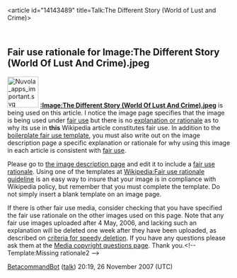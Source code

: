 <article id="14143489" title=Talk:The Different Story (World of Lust and Crime)>
	<talkpage id="14143489" title="Talk:The Different Story (World of Lust and Crime)">
{{album|class=Stub|importance=}}

==Fair use rationale for Image:The Different Story (World Of Lust And Crime).jpeg==
[[Image:Nuvola apps important.svg|70px|left]]
'''[[:Image:The Different Story (World Of Lust And Crime).jpeg]]''' is being used on this article. I notice the image page specifies that the image is being used under [[Wikipedia:Fair use|fair use]] but there is no [[Wikipedia:Fair use rationale guideline|explanation or rationale]] as to why its use in '''this''' Wikipedia article constitutes fair use. In addition to the [[Wikipedia:Image copyright tags/Fair use|boilerplate fair use template]], you must also write out on the image description page a specific explanation or rationale for why using this image in each article is consistent with [[WP:FU|fair use]].

Please go to [[:Image:The Different Story (World Of Lust And Crime).jpeg|the image description page]] and edit it to include a [[Wikipedia:Fair use rationale guideline |fair use rationale]]. Using one of the templates at [[Wikipedia:Fair use rationale guideline]] is an easy way to insure that your image is in compliance with Wikipedia policy, but remember that you must complete the template. Do not simply insert a blank template on an image page.

If there is  other fair use media, consider checking that you have specified the fair use rationale on the other images used on this page.  Note that any fair use images uploaded after 4 May, 2006, and lacking such an explanation will be deleted one week after they have been uploaded, as described on [[Wikipedia:Criteria for speedy deletion#Images.2FMedia|criteria for speedy deletion]]. If you have any questions please ask them at the [[Wikipedia:Media copyright questions|Media copyright questions page]]. Thank you.&lt;!-- Template:Missing rationale2 --&gt;

[[User:BetacommandBot|BetacommandBot]] ([[User talk:BetacommandBot|talk]]) 20:19, 26 November 2007 (UTC)
	</talkpage>
</article>